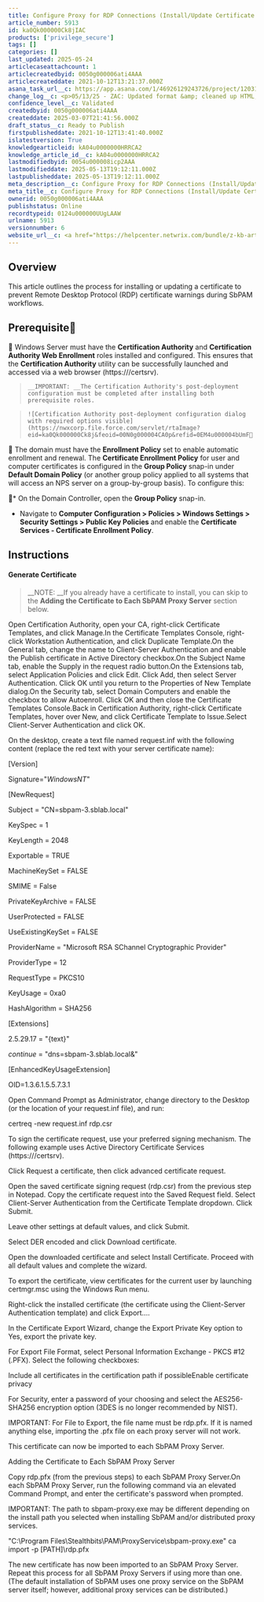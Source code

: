 ```yaml
---
title: Configure Proxy for RDP Connections (Install/Update Certificate to Prevent RDP Certificate Warnings)
article_number: 5913
id: ka0Qk000000Ck8jIAC
products: ['privilege_secure']
tags: []
categories: []
last_updated: 2025-05-24
articlecaseattachcount: 1
articlecreatedbyid: 0050g000006ati4AAA
articlecreateddate: 2021-10-12T13:21:37.000Z
asana_task_url__c: https://app.asana.com/1/46926129243726/project/1203106155380297/task/1209544302877006?focus=true
change_log__c: <p>05/13/25 - ZAC: Updated format &amp; cleaned up HTML, word revisions &amp; implemented KBFB</p>
confidence_level__c: Validated
createdbyid: 0050g000006ati4AAA
createddate: 2025-03-07T21:41:56.000Z
draft_status__c: Ready to Publish
firstpublisheddate: 2021-10-12T13:41:40.000Z
islatestversion: True
knowledgearticleid: kA04u0000000HRRCA2
knowledge_article_id__c: kA04u0000000HRRCA2
lastmodifiedbyid: 0054u000008icp2AAA
lastmodifieddate: 2025-05-13T19:12:11.000Z
lastpublisheddate: 2025-05-13T19:12:11.000Z
meta_description__c: Configure Proxy for RDP Connections (Install/Update Certificate to Prevent RDP Certificate Warnings)
meta_title__c: Configure Proxy for RDP Connections (Install/Update Certificate to Prevent RDP Certificate Warnings)
ownerid: 0050g000006ati4AAA
publishstatus: Online
recordtypeid: 0124u000000UUgLAAW
urlname: 5913
versionnumber: 6
website_url__c: <a href="https://helpcenter.netwrix.com/bundle/z-kb-articles-salesforce/page/kA04u0000000HRRCA2.html" target="_blank">Open in a new window</a>
---
```


## Overview

This article outlines the process for installing or updating a certificate to prevent Remote Desktop Protocol (RDP) certificate warnings during SbPAM workflows.

## Prerequisite


Windows Server must have the __Certification Authority__ and __Certification Authority Web Enrollment__ roles installed and configured. This ensures that the __Certification Authority__ utility can be successfully launched and accessed via a web browser (https:///certsrv).

>

>     __IMPORTANT: __The Certification Authority's post-deployment configuration must be completed after installing both prerequisite roles.

>     ![Certification Authority post-deployment configuration dialog with required options visible](https://nwxcorp.file.force.com/servlet/rtaImage?eid=ka0Qk000000Ck8j&feoid=00N0g000004CA0p&refid=0EM4u000004bUmF


The domain must have the __Enrollment Policy__ set to enable automatic enrollment and renewal. The __Certificate Enrollment Policy__ for user and computer certificates is configured in the __Group Policy__ snap-in under __Default Domain Policy__ (or another group policy applied to all systems that will access an NPS server on a group-by-group basis). To configure this:

* On the Domain Controller, open the __Group Policy__ snap-in.
  * Navigate to __Computer Configuration > Policies > Windows Settings > Security Settings > Public Key Policies__ and enable the __Certificate Services - Certificate Enrollment Policy__.

## Instructions

#### Generate Certificate

>

> __NOTE: __If you already have a certificate to install, you can skip to the __Adding the Certificate to Each SbPAM Proxy Server__ section below.

>

Open Certification Authority, open your CA, right-click Certificate Templates, and click Manage.In the Certificate Templates Console, right-click Workstation Authentication, and click Duplicate Template.On the General tab, change the name to Client-Server Authentication and enable the Publish certificate in Active Directory checkbox.On the Subject Name tab, enable the Supply in the request radio button.On the Extensions tab, select Application Policies and click Edit. Click Add, then select Server Authentication. Click OK until you return to the Properties of New Template dialog.On the Security tab, select Domain Computers and enable the checkbox to allow Autoenroll. Click OK and then close the Certificate Templates Console.Back in Certification Authority, right-click Certificate Templates, hover over New, and click Certificate Template to Issue.Select Client-Server Authentication and click OK.

On the desktop, create a text file named request.inf with the following content (replace the red text with your server certificate name):

[Version]

Signature="$Windows NT$"

[NewRequest]

Subject = "CN=sbpam-3.sblab.local"

KeySpec = 1

KeyLength = 2048

Exportable = TRUE

MachineKeySet = FALSE

SMIME = False

PrivateKeyArchive = FALSE

UserProtected = FALSE

UseExistingKeySet = FALSE

ProviderName = "Microsoft RSA SChannel Cryptographic Provider"

ProviderType = 12

RequestType = PKCS10

KeyUsage = 0xa0

HashAlgorithm = SHA256

[Extensions]

2.5.29.17 = "{text}"

_continue_ = "dns=sbpam-3.sblab.local&"

[EnhancedKeyUsageExtension]

OID=1.3.6.1.5.5.7.3.1

Open Command Prompt as Administrator, change directory to the Desktop (or the location of your request.inf file), and run:

certreq -new request.inf rdp.csr

To sign the certificate request, use your preferred signing mechanism. The following example uses Active Directory Certificate Services (https:///certsrv).

Click Request a certificate, then click advanced certificate request.

Open the saved certificate signing request (rdp.csr) from the previous step in Notepad. Copy the certificate request into the Saved Request field. Select Client-Server Authentication from the Certificate Template dropdown. Click Submit.

Leave other settings at default values, and click Submit.

Select DER encoded and click Download certificate.

Open the downloaded certificate and select Install Certificate. Proceed with all default values and complete the wizard.

To export the certificate, view certificates for the current user by launching certmgr.msc using the Windows Run menu.

Right-click the installed certificate (the certificate using the Client-Server Authentication template) and click Export....

In the Certificate Export Wizard, change the Export Private Key option to Yes, export the private key.

For Export File Format, select Personal Information Exchange - PKCS #12 (.PFX). Select the following checkboxes:

Include all certificates in the certification path if possibleEnable certificate privacy

For Security, enter a password of your choosing and select the AES256-SHA256 encryption option (3DES is no longer recommended by NIST).

IMPORTANT: For File to Export, the file name must be rdp.pfx. If it is named anything else, importing the .pfx file on each proxy server will not work.

This certificate can now be imported to each SbPAM Proxy Server.

Adding the Certificate to Each SbPAM Proxy Server

Copy rdp.pfx (from the previous steps) to each SbPAM Proxy Server.On each SbPAM Proxy Server, run the following command via an elevated Command Prompt, and enter the certificate's password when prompted.

IMPORTANT: The path to sbpam-proxy.exe may be different depending on the install path you selected when installing SbPAM and/or distributed proxy services.

"C:\Program Files\Stealthbits\PAM\ProxyService\sbpam-proxy.exe" ca import -p [PATH]\rdp.pfx

The new certificate has now been imported to an SbPAM Proxy Server. Repeat this process for all SbPAM Proxy Servers if using more than one. (The default installation of SbPAM uses one proxy service on the SbPAM server itself; however, additional proxy services can be distributed.)
